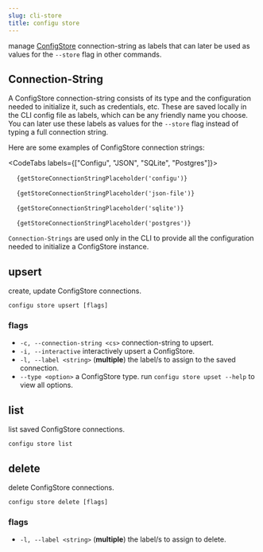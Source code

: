 ```yaml
---
slug: cli-store
title: configu store
---
```



manage [ConfigStore](/config-store) connection-string as labels that can later be used as values for the `--store` flag in other commands.

## Connection-String

A ConfigStore connection-string consists of its type and the configuration needed to initialize it, such as credentials, etc. These are saved locally in the CLI config file as labels, which can be any friendly name you choose. You can later use these labels as values for the `--store` flag instead of typing a full connection string.

Here are some examples of ConfigStore connection strings:

<CodeTabs labels={["Configu", "JSON", "SQLite", "Postgres"]}>

<pre>
  <code>{getStoreConnectionStringPlaceholder('configu')}</code>
</pre>

<pre>
  <code>{getStoreConnectionStringPlaceholder('json-file')}</code>
</pre>

<pre>
  <code>{getStoreConnectionStringPlaceholder('sqlite')}</code>
</pre>

<pre>
  <code>{getStoreConnectionStringPlaceholder('postgres')}</code>
</pre>

</CodeTabs>

<Admonition type="info">

`Connection-Strings` are used only in the CLI to provide all the configuration needed to initialize a ConfigStore instance.

</Admonition>

## upsert

create, update ConfigStore connections.

```shell
configu store upsert [flags]
```

### flags

- `-c, --connection-string <cs>` connection-string to upsert.
- `-i, --interactive` interactively upsert a ConfigStore.
- `-l, --label <string>` (**multiple**) the label/s to assign to the saved connection.
- `--type <option>` a ConfigStore type. run `configu store upset --help` to view all options.

## list

list saved ConfigStore connections.

```shell
configu store list
```

## delete

delete ConfigStore connections.

```shell
configu store delete [flags]
```

### flags

- `-l, --label <string>` (**multiple**) the label/s to assign to delete.
